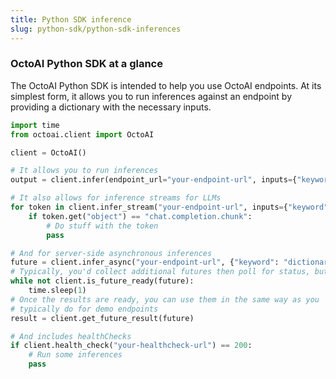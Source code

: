 ```yaml
---
title: Python SDK inference
slug: python-sdk/python-sdk-inferences
---
```



### OctoAI Python SDK at a glance

The OctoAI Python SDK is intended to help you use OctoAI endpoints. At its simplest form, it allows you to run inferences against an endpoint by providing a dictionary with the necessary inputs.

```Python Python
import time
from octoai.client import OctoAI

client = OctoAI()

# It allows you to run inferences
output = client.infer(endpoint_url="your-endpoint-url", inputs={"keyword": "dictionary"})

# It also allows for inference streams for LLMs
for token in client.infer_stream("your-endpoint-url", inputs={"keyword": "dictionary"}):
    if token.get("object") == "chat.completion.chunk":
        # Do stuff with the token
        pass

# And for server-side asynchronous inferences
future = client.infer_async("your-endpoint-url", {"keyword": "dictionary"})
# Typically, you'd collect additional futures then poll for status, but for the sake of example...
while not client.is_future_ready(future):
    time.sleep(1)
# Once the results are ready, you can use them in the same way as you
# typically do for demo endpoints
result = client.get_future_result(future)

# And includes healthChecks
if client.health_check("your-healthcheck-url") == 200:
	# Run some inferences
    pass

```

